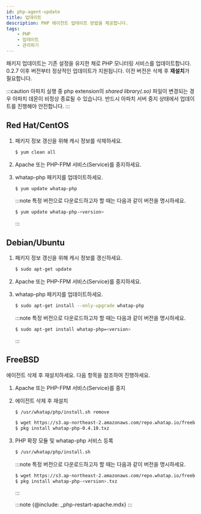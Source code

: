```yaml
---
id: php-agent-update
title: 업데이트
description: PHP 에이전트 업데이트 방법을 제공합니다.
tags:
    - PHP
    - 업데이트
    - 관리하기
---
```


패키지 업데이트는 기존 설정을 유지한 채로 PHP 모니터링 서비스를 업데이트합니다. 0.2.7 이후 버전부터 정상적인 업데이트가 지원됩니다. 이전 버전은 삭제 후 **재설치**가 필요합니다.

:::caution
아파치 실행 중 php extension의 *shared library(.so)* 파일이 변경되는 경우 아파치 데몬이 비정상 종료될 수 있습니다. 반드시 아파치 서버 중지 상태에서 업데이트를 진행해야 안전합니다.
:::

## Red Hat/CentOS

1. 패키지 정보 갱신을 위해 캐시 정보를 삭제하세요.

    ```bash
    $ yum clean all
    ```

1. Apache 또는 PHP-FPM 서비스(Service)를 중지하세요.

1. whatap-php 패키지를 업데이트하세요.

    ```bash
    $ yum update whatap-php
    ```

    :::note
    특정 버전으로 다운로드하고자 할 때는 다음과 같이 버전을 명시하세요.
    ```bash
    $ yum update whatap-php-<version>
    ```
    :::

## Debian/Ubuntu

1. 패키지 정보 갱신을 위해 캐시 정보를 갱신하세요.

    ```bash
    $ sudo apt-get update
    ```

1. Apache 또는 PHP-FPM 서비스(Service)를 중지하세요.

1. whatap-php 패키지를 업데이트하세요.

    ```bash
    $ sudo apt-get install --only-upgrade whatap-php
    ```

    :::note
    특정 버전으로 다운로드하고자 할 때는 다음과 같이 버전을 명시하세요.
    ```bash
    $ sudo apt-get install whatap-php=<version>
    ```
    :::

## FreeBSD

에이전트 삭제 후 재설치하세요. 다음 항목을 참조하여 진행하세요.

1. Apache 또는 PHP-FPM 서비스(Service)를 중지

1. 에이전트 삭제 후 재설치

    ```bash
    $ /usr/whatap/php/install.sh remove

    $ wget https://s3.ap-northeast-2.amazonaws.com/repo.whatap.io/freebsd/10/whatap-php-0.4.10.txz
    $ pkg install whatap-php-0.4.10.txz
    ```

1. PHP 확장 모듈 및 whatap-php 서비스 등록
    ```bash
    $ /usr/whatap/php/install.sh
    ```

    :::note
    특정 버전으로 다운로드하고자 할 때는 다음과 같이 버전을 명시하세요.
    ```bash
    $ wget https://s3.ap-northeast-2.amazonaws.com/repo.whatap.io/freebsd/10/whatap-php-<version>.txz
    $ pkg install whatap-php-<version>.txz
    ```
    :::

    :::note
    {@include: _php-restart-apache.mdx}
    :::

<!-- {@include: _php-restart-apache.mdx} -->

<!-- 인클루드 들여쓰기 문제 -->

<!-- 
```bash
# 에이전트 삭제 후 다시 설치
$ /usr/whatap/php/install.sh remove

$ wget https://s3.ap-northeast-2.amazonaws.com/repo.whatap.io/freebsd/10/whatap-php-0.4.10.txz
$ pkg install whatap-php-0.4.10.txz

# PHP 확장 모듈(PHP Extension module) 및 whatap-php서비스(Service) 등록
$ /usr/whatap/php/install.sh
```
-->